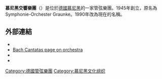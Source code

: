 '''慕尼黑交響樂團'''（{{lang-de|Münchner Symphoniker}}）是位於[[德國|德國]][[慕尼黑|慕尼黑]]的一家管弦樂團。1945年創立，原名為Symphonie-Orchester Graunke。1990年改為現在的名稱。

== 外部連結 ==
* {{official website|http://www.muenchner-symphoniker.de/}}{{de}}{{en}}
* [http://www.bach-cantatas.com/Bio/MSO.htm Bach Cantatas page on orchestra] {{Wayback|url=http://www.bach-cantatas.com/Bio/MSO.htm |date=20160303200402 }}
* {{imdb company|0029466|Munich Symphony Orchestra}}
* {{imdb company|0138624|Graunke Symphony Orchestra}}

[[Category:德國管弦樂團|Category:德國管弦樂團]]
[[Category:慕尼黑文化组织|Category:慕尼黑文化组织]]